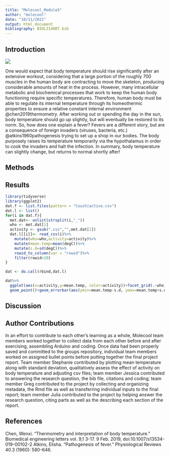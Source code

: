 ```yaml
---
title: "Molecool_Module5"
author: "molecool"
date: "10/11/2021"
output: html_document
bibliography: BIOL3140BT.bib
---
```



## Introduction

![](https://media0.giphy.com/media/4W0aCcKurdcHgfMY4Z/giphy.gif?cid=ecf05e47d1irpdy599sffuic82dlqbsf6m08s8gj69ynu7xx&rid=giphy.gif&ct=g)
 
One would expect that body temperature should rise significantly after an extensive workout, considering that a large portion of the roughly 700 muscles in the human body are contracting to move the skeleton, producing considerable amounts of heat in the process. However, many intracellular metabolic and biochemical processes that work to keep the human body functioning require specific temperatures. Therefore, human body must be able to regulate its internal temperature through its homeothermic properties to ensure a relative constant internal environment @chen2019thermometry. After working out or spending the day in the sun, body temperature should go up slightly, but will eventually be restored to its norm. So, how does one explain a fever? Fevers are a different story, but are a consequence of foreign invaders (viruses, bacteria, etc.) @atkins1960pathogenesis trying to set up a shop in our bodies. The body purposely raises its temperature temporarily via the hypothalamus in order to cook the invaders and halt the infection. In summary, body temperature can slightly change, but returns to normal shortly after!
   
## Methods 

## Results


```r
library(tidyverse)
library(ggplot2)
dat.f <- list.files(pattern = "Couch|active.csv") 
dat.l <- list() 
for(i in dat.f){
  met.dat<- unlist(strsplit(i,"_")) 
  who <- met.dat[1] 
  activity <- gsub(".csv","",met.dat[2]) 
  dat.l[[i]]<- read_csv(i)%>%
    mutate(who=who,activity=activity)%>%
    mutate(mean.temp=mean(degC))%>%
    mutate(s.d=sd(degC))%>%
    rowid_to_column(var = "rowid")%>%
    filter(rowid>20)
}

dat <- do.call(rbind,dat.l)
```

```r
dat%>%
  ggplot(aes(x=activity,y=mean.temp, color=activity))+facet_grid(.~who) +
  geom_point()+geom_errorbar(aes(ymin=mean.temp-s.d, ymax=mean.temp+s.d))
```



## Discussion

## Author Contributions

In an effort to contribute to each other's learning as a whole, Molecool team members worked together to collect data from each other before and after exercising, assembling Arduino and coding. Once data had been properly saved and committed to the groups repository, individual team members worked on assigned bullet points before putting together the final project report. Team member Stephanie contributed by plotting mean temperature along with standard deviation, qualitatively assess the effect of activity on body temperature and adjusting csv files; team member Jessica contributed to answering the research question, the bib file, citations and coding; team member Greg contributed to the project by collecting and organizing metadata, the Rmd file as well as transferring individual inputs to the final report; team member Julia contributed to the project by helping answer the research question, citing parts as well as the describing each section of the report.

## References 

Chen, Wenxi. “Thermometry and interpretation of body temperature.” Biomedical engineering letters vol. 9,1 3-17. 9 Feb. 2019, doi:10.1007/s13534-019-00102-2
Atkins, Elisha. "Pathogenesis of fever." Physiological Reviews 40.3 (1960): 580-646.
